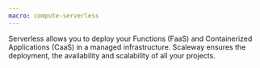 ```yaml
---
macro: compute-serverless
---
```


Serverless allows you to deploy your Functions (FaaS) and Containerized Applications (CaaS) in a managed infrastructure. Scaleway ensures the deployment, the availability and scalability of all your projects.